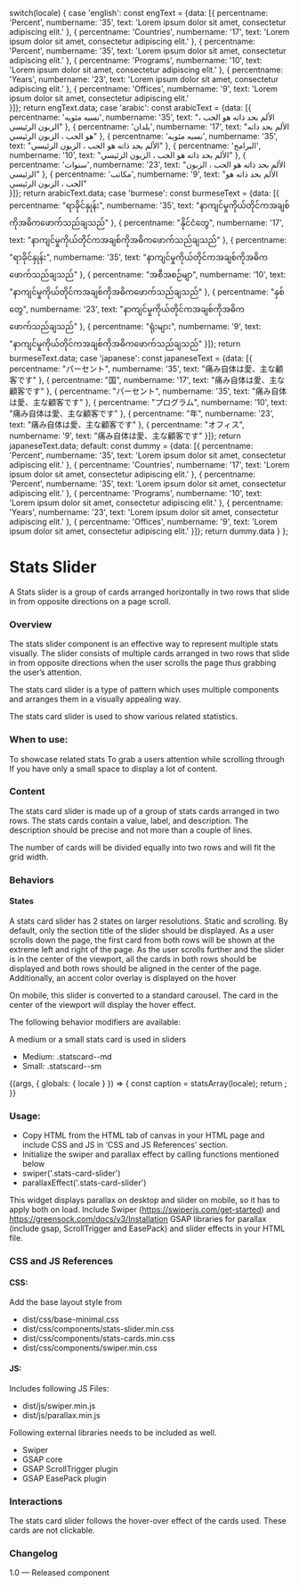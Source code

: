 
  switch(locale) {
    case 'english': const engText = {data: [{
      percentname: 'Percent',
      numbername: '35',
      text: 'Lorem ipsum dolor sit amet, consectetur adipiscing elit.'
    },
    {
      percentname: 'Countries',
      numbername: '17',
      text: 'Lorem ipsum dolor sit amet, consectetur adipiscing elit.'
    },
    {
      percentname: 'Percent',
      numbername: '35',
      text: 'Lorem ipsum dolor sit amet, consectetur adipiscing elit.'
    },
    {
      percentname: 'Programs',
      numbername: '10',
      text: 'Lorem ipsum dolor sit amet, consectetur adipiscing elit.'
    },
    {
        percentname: 'Years',
        numbername: '23',
        text: 'Lorem ipsum dolor sit amet, consectetur adipiscing elit.'
    },
    {
        percentname: 'Offices',
        numbername: '9',
        text: 'Lorem ipsum dolor sit amet, consectetur adipiscing elit.'    
    }]}; return engText.data;
    case 'arabic': const arabicText = {data: [{
      percentname: 'نسبه مئويه',
      numbername: '35',
      text: "الألم بحد ذاته هو الحب ، الزبون الرئيسي"
    },
    {
      percentname: 'بلدان',
      numbername: '17',
      text: "الألم بحد ذاته هو الحب ، الزبون الرئيسي"
    },
    {
      percentname: 'نسبه مئويه',
      numbername: '35',
      text: "الألم بحد ذاته هو الحب ، الزبون الرئيسي"
    },
    {
      percentname: 'البرامج',
      numbername: '10',
      text: "الألم بحد ذاته هو الحب ، الزبون الرئيسي"
    },
    {
      percentname: 'سنوات',
      numbername: '23',
      text: "الألم بحد ذاته هو الحب ، الزبون الرئيسي"
    },
    {
      percentname: 'مكاتب',
      numbername: '9',
      text: "الألم بحد ذاته هو الحب ، الزبون الرئيسي"  
    }]}; return arabicText.data;
    case 'burmese': const burmeseText = {data: [{
      percentname: "ရာခိုင်နှုန်း",
      numbername: '35',
      text: "နာကျင်မှုကိုယ်တိုင်ကအချစ်ကိုအဓိကဖောက်သည်ချသည်"
    },
    {
      percentname: "နိုင်ငံတွေ",
      numbername: '17',
      text: "နာကျင်မှုကိုယ်တိုင်ကအချစ်ကိုအဓိကဖောက်သည်ချသည်"
    },
    {
      percentname: "ရာခိုင်နှုန်း",
      numbername: '35',
      text: "နာကျင်မှုကိုယ်တိုင်ကအချစ်ကိုအဓိကဖောက်သည်ချသည်"
    },
    {
      percentname: "အစီအစဉ်မျာ",
      numbername: '10',
      text: "နာကျင်မှုကိုယ်တိုင်ကအချစ်ကိုအဓိကဖောက်သည်ချသည်"
    },
    {
      percentname: "နှစ်တွေ",
      numbername: '23',
      text: "နာကျင်မှုကိုယ်တိုင်ကအချစ်ကိုအဓိကဖောက်သည်ချသည်"
    },
    {
      percentname: "ရုံးများ",
      numbername: '9',
      text: "နာကျင်မှုကိုယ်တိုင်ကအချစ်ကိုအဓိကဖောက်သည်ချသည်"
    }]}; return burmeseText.data;
    case 'japanese': const japaneseText = {data: [{
      percentname: "パーセント",
      numbername: '35',
      text: "痛み自体は愛、主な顧客です"
    },
    {
      percentname: "国",
      numbername: '17',
      text: "痛み自体は愛、主な顧客です"
    },
    {
      percentname: "パーセント",
      numbername: '35',
      text: "痛み自体は愛、主な顧客です"
    },
    {
      percentname: "プログラム",
      numbername: '10',
      text: "痛み自体は愛、主な顧客です"
    },
    {
      percentname: "年",
      numbername: '23',
      text: "痛み自体は愛、主な顧客です"
    },
    {
      percentname: "オフィス",
      numbername: '9',
      text: "痛み自体は愛、主な顧客です"
    }]}; return japaneseText.data;
    default:
    const dummy =  {data: [{
      percentname: 'Percent',
      numbername: '35',
      text: 'Lorem ipsum dolor sit amet, consectetur adipiscing elit.'
    },
    {
      percentname: 'Countries',
      numbername: '17',
      text: 'Lorem ipsum dolor sit amet, consectetur adipiscing elit.'
    },
    {
      percentname: 'Percent',
      numbername: '35',
      text: 'Lorem ipsum dolor sit amet, consectetur adipiscing elit.'
    },
    {
      percentname: 'Programs',
      numbername: '10',
      text: 'Lorem ipsum dolor sit amet, consectetur adipiscing elit.'
    },
    {
        percentname: 'Years',
        numbername: '23',
        text: 'Lorem ipsum dolor sit amet, consectetur adipiscing elit.'
    },
    {
        percentname: 'Offices',
        numbername: '9',
        text: 'Lorem ipsum dolor sit amet, consectetur adipiscing elit.' 
    }]};
    return dummy.data
  }
};

<Meta title="Patterns/Stats slider (two rows)"/>

# Stats Slider

A Stats slider is a group of cards arranged horizontally in two rows that slide in from opposite directions on a page scroll.

### Overview

The stats slider component is an effective way to represent multiple stats visually. The slider consists of multiple cards arranged in two rows that slide in from opposite directions when the user scrolls the page thus grabbing the user’s attention.

The stats card slider is a type of pattern which uses multiple components and arranges them in a visually appealing way.

The stats card slider is used to show various related statistics.

### When to use:
To showcase related stats
To grab a users attention while scrolling through
If you have only a small space to display a lot of content.

### Content
The stats card slider is made up of a group of stats cards arranged in two rows. The stats cards contain a value, label, and description. The description should be precise and not more than a couple of lines.

The number of cards will be divided equally into two rows and will fit the grid width.

### Behaviors
#### States

A stats card slider has 2 states on larger resolutions. Static and scrolling. 
By default, only the section title of the slider should be displayed. As a user scrolls down the page, the first card from both rows will be shown at the extreme left and right of the page. As the user scrolls further and the slider is in the center of the viewport, all the cards in both rows should be displayed and both rows should be aligned in the center of the page. Additionally, an accent color overlay is displayed on the hover

On mobile, this slider is converted to a standard carousel. The card in the center of the viewport will display the hover effect.

The following behavior modifiers are available:

A medium or a small stats card is used in sliders
- Medium: .statscard--md 
- Small: .statscard--sm

<Story name="Stats slider (two rows)">
  {(args, { globals: { locale } }) => {
    const caption = statsArray(locale);
    return <StatsSlider data={caption}></StatsSlider>;
  }}
</Story>

### Usage:
- Copy HTML from the HTML tab of canvas in your HTML page and include CSS and JS in ‘CSS and JS References’ section.
- Initialize the swiper and parallax effect by calling functions mentioned below 
- swiper('.stats-card-slider')
- parallaxEffect('.stats-card-slider')

This widget displays parallax on desktop and slider on mobile, so it has to apply both on load. 
Include Swiper (https://swiperjs.com/get-started) and https://greensock.com/docs/v3/Installation GSAP libraries for parallax (include gsap, ScrollTrigger and EasePack) and slider effects in your HTML file.

### CSS and JS References

#### CSS:
Add the base layout style from 

- dist/css/base-minimal.css
- dist/css/components/stats-slider.min.css
- dist/css/components/stats-cards.min.css
- dist/css/components/swiper.min.css

#### JS:
Includes following JS Files:
- dist/js/swiper.min.js
- dist/js/parallax.min.js

Following external libraries needs to be included as well.
- Swiper
- GSAP core
- GSAP ScrollTrigger plugin
- GSAP EasePack plugin

### Interactions

The stats card slider follows the hover-over effect of the cards used. These cards are not clickable.

### Changelog
1.0 — Released component






